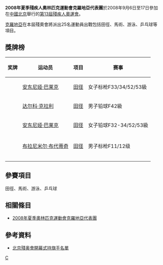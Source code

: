 {{Infobox Country Paralympics
|NPC= CRO
|games= 2008年夏季
|competitors=25
|sports=
|flagbearer=Marija Iveković
|gold=3
|silver=1
|bronze=
|total=4
|rank=37
|officials=
}}

'''2008年夏季殘疾人奧林匹克運動會克羅地亞代表團'''於2008年9月6日至17日參加在[[中國北京|中國北京]]舉行的[[2008年夏季殘奧會|第13屆殘疾人奧運會]]。

[[克羅地亞|克羅地亞]]在本屆殘奧會將派出25名運動員出戰包括田徑、馬術、游泳、乒乓球等項目。

== 獎牌榜 ==
{| class="wikitable sortable" style="font-size:88%"
|-bgcolor=#efefef
! 奖牌
! 运动员
! 项目
! 赛事
|-
| {{gold medal}} || [[安东尼娅·巴莱克|安东尼娅·巴莱克]] || [[2008年夏季殘奧會田径比賽|田径]] || 女子标枪F33/34/52/53級
|-
| {{gold medal}} || [[达尔科·克拉利|达尔科·克拉利]] || [[2008年夏季殘奧會田径比賽|田径]] || 男子铅球F42級
|-
| {{gold medal}} || [[安东尼娅·巴莱克|安东尼娅·巴莱克]] || [[2008年夏季殘奧會田径比賽|田径]] || 女子铅球F32-34/52/53級
|-

|-
| {{silver medal}} || [[布拉尼米尔·布代蒂奇|布拉尼米尔·布代蒂奇]] || [[2008年夏季殘奧會田径比賽|田径]] || 男子标枪F11/12级
|-

|-
|-

|}

== 參賽項目 ==
田徑、馬術、游泳、乒乓球

== 相關條目 ==
*[[2008年夏季奧林匹克運動會克羅地亞代表團|2008年夏季奧林匹克運動會克羅地亞代表團]]

== 參考資料 ==
*[https://web.archive.org/web/20080909184931/http://www.paralympic.org/release/Main_Sections_Menu/News/Press_Releases/Flagbearers_List_Opening_Ceremony_Final_5_Sept1.pdf 北京殘奥會開幕式持旗手名單]

{{2008年夏季殘疾人奧林匹克運動會代表團}}

[[Category:2008年夏季殘疾人奧林匹克運動會代表團|C]]